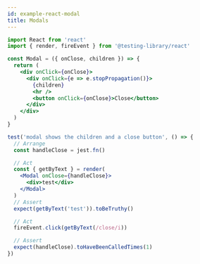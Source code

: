 ```yaml
---
id: example-react-modal
title: Modals
---
```


```jsx
import React from 'react'
import { render, fireEvent } from '@testing-library/react'

const Modal = ({ onClose, children }) => {
  return (
    <div onClick={onClose}>
      <div onClick={e => e.stopPropagation()}>
        {children}
        <hr />
        <button onClick={onClose}>Close</button>
      </div>
    </div>
  )
}

test('modal shows the children and a close button', () => {
  // Arrange
  const handleClose = jest.fn()

  // Act
  const { getByText } = render(
    <Modal onClose={handleClose}>
      <div>test</div>
    </Modal>
  )
  // Assert
  expect(getByText('test')).toBeTruthy()

  // Act
  fireEvent.click(getByText(/close/i))

  // Assert
  expect(handleClose).toHaveBeenCalledTimes(1)
})

```
